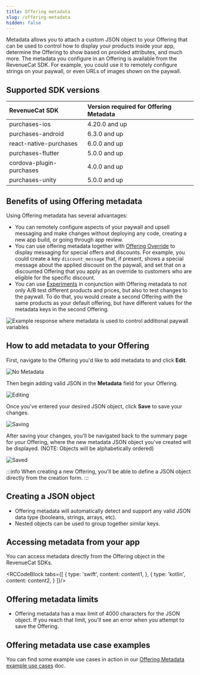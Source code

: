 ```yaml
---
title: Offering metadata
slug: /offering-metadata
hidden: false
---
```

Metadata allows you to attach a custom JSON object to your Offering that can be used to control how to display your products inside your app, determine the Offering to show based on provided attributes, and much more. The metadata you configure in an Offering is available from the RevenueCat SDK. For example, you could use it to remotely configure strings on your paywall, or even URLs of images shown on the paywall.

## Supported SDK versions

| RevenueCat SDK           | Version required for Offering Metadata | 
| :----------------------- | :--------------------------------------------- |
| purchases-ios            | 4.20.0 and up                                  |
| purchases-android        | 6.3.0 and up                                   |
| react-native-purchases   | 6.0.0 and up                                   | 
| purchases-flutter        | 5.0.0 and up                                   | 
| cordova-plugin-purchases | 4.0.0 and up                                   |
| purchases-unity          | 5.0.0 and up                                   |

## Benefits of using Offering metadata

Using Offering metadata has several advantages: 

- You can remotely configure aspects of your paywall and upsell messaging and make changes without deploying any code, creating a new app build, or going through app review.
- You can use offering metadata together with [Offering Override](/dashboard-and-metrics/customers-group/offering-override) to display messaging for special offers and discounts. For example, you could create a key `discount_message` that, if present, shows a special message about the applied discount on the paywall, and set that on a discounted Offering that you apply as an override to customers who are eligible for the specific discount.
- You can use [Experiments](/tools/experiments-v1) in conjunction with Offering metadata to not only A/B test different products and prices, but also to test changes to the paywall. To do that, you would create a second Offering with the same products as your default offering, but have different values for the metadata keys in the second Offering.

![Example response where metadata is used to control additional paywall variables](/images/febdc0b-Screen_Shot_2023-05-19_at_4.35.53_PM_06b85f9ec30299a571ecba3e435038de.png)

## How to add metadata to your Offering

First, navigate to the Offering you'd like to add metadata to and click **Edit**.

![No Metadata](/images/129070e-No_Metadata_a86cefc3a196c6040ae914914bb3552b.png)

Then begin adding valid JSON in the **Metadata** field for your Offering.

![Editing](/images/09d62d4-Editing_Final_93a4c5857c2ab08c8e7eb6c0d0f21a22.png)

Once you've entered your desired JSON object, click **Save** to save your changes.

![Saving](/images/3aec146-175995e-Saving_Final_12ca272df24dc12fa237138803272f97.png)

After saving your changes, you'll be navigated back to the summary page for your Offering, where the new metadata JSON object you've created will be displayed. (NOTE: Objects will be alphabetically ordered)

![Saved](/images/e434090-Saved_Final_acb416c7084413cab5e9860bc5a81e4d.png)

:::info
When creating a new Offering, you'll be able to define a JSON object directly from the creation form.
:::

## Creating a JSON object

* Offering metadata will automatically detect and support any valid JSON data type (booleans, strings, arrays, etc).
* Nested objects can be used to group together similar keys.

## Accessing metadata from your app

You can access metadata directly from the Offering object in the RevenueCat SDKs.



<RCCodeBlock tabs={[
    {
        type: 'swift',
        content: content1,
    },
    {
        type: 'kotlin',
        content: content2,
    }
]}/>

## Offering metadata limits

- Offering metadata has a max limit of 4000 characters for the JSON object. If you reach that limit, you'll see an error when you attempt to save the Offering.

## Offering metadata use case examples

You can find some example use cases in action in our [Offering Metadata example use cases](/tools/offering-metadata/offering-metadata-examples) doc.
